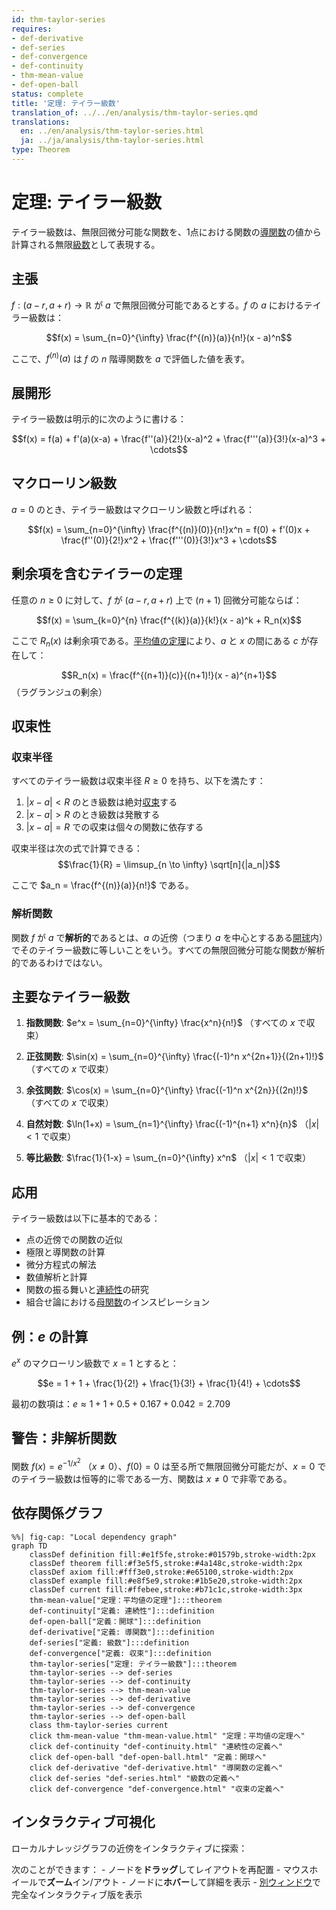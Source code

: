 ```yaml
---
id: thm-taylor-series
requires:
- def-derivative
- def-series
- def-convergence
- def-continuity
- thm-mean-value
- def-open-ball
status: complete
title: '定理: テイラー級数'
translation_of: ../../en/analysis/thm-taylor-series.qmd
translations:
  en: ../en/analysis/thm-taylor-series.html
  ja: ../ja/analysis/thm-taylor-series.html
type: Theorem
---
```


# 定理: テイラー級数 {#thm-taylor-series}

テイラー級数は、無限回微分可能な関数を、1点における関数の[導関数](def-derivative.qmd)の値から計算される無限[級数](def-series.qmd)として表現する。

## 主張

$f: (a - r, a + r) \to \mathbb{R}$ が $a$ で無限回微分可能であるとする。$f$ の $a$ におけるテイラー級数は：

$$f(x) = \sum_{n=0}^{\infty} \frac{f^{(n)}(a)}{n!}(x - a)^n$$

ここで、$f^{(n)}(a)$ は $f$ の $n$ 階導関数を $a$ で評価した値を表す。

## 展開形

テイラー級数は明示的に次のように書ける：

$$f(x) = f(a) + f'(a)(x-a) + \frac{f''(a)}{2!}(x-a)^2 + \frac{f'''(a)}{3!}(x-a)^3 + \cdots$$

## マクローリン級数

$a = 0$ のとき、テイラー級数はマクローリン級数と呼ばれる：

$$f(x) = \sum_{n=0}^{\infty} \frac{f^{(n)}(0)}{n!}x^n = f(0) + f'(0)x + \frac{f''(0)}{2!}x^2 + \frac{f'''(0)}{3!}x^3 + \cdots$$

## 剰余項を含むテイラーの定理

任意の $n \geq 0$ に対して、$f$ が $(a - r, a + r)$ 上で $(n+1)$ 回微分可能ならば：

$$f(x) = \sum_{k=0}^{n} \frac{f^{(k)}(a)}{k!}(x - a)^k + R_n(x)$$

ここで $R_n(x)$ は剰余項である。[平均値の定理](thm-mean-value.qmd)により、$a$ と $x$ の間にある $c$ が存在して：

$$R_n(x) = \frac{f^{(n+1)}(c)}{(n+1)!}(x - a)^{n+1}$$ （ラグランジュの剰余）

## 収束性

### 収束半径

すべてのテイラー級数は収束半径 $R \geq 0$ を持ち、以下を満たす：

1. $|x - a| < R$ のとき級数は絶対[収束](def-convergence.qmd)する
2. $|x - a| > R$ のとき級数は発散する
3. $|x - a| = R$ での収束は個々の関数に依存する

収束半径は次の式で計算できる：
$$\frac{1}{R} = \limsup_{n \to \infty} \sqrt[n]{|a_n|}$$

ここで $a_n = \frac{f^{(n)}(a)}{n!}$ である。

### 解析関数

関数 $f$ が $a$ で**解析的**であるとは、$a$ の近傍（つまり $a$ を中心とするある[開球](def-open-ball.qmd)内）でそのテイラー級数に等しいことをいう。すべての無限回微分可能な関数が解析的であるわけではない。

## 主要なテイラー級数

1. **指数関数**: $e^x = \sum_{n=0}^{\infty} \frac{x^n}{n!}$ （すべての $x$ で収束）

2. **正弦関数**: $\sin(x) = \sum_{n=0}^{\infty} \frac{(-1)^n x^{2n+1}}{(2n+1)!}$ （すべての $x$ で収束）

3. **余弦関数**: $\cos(x) = \sum_{n=0}^{\infty} \frac{(-1)^n x^{2n}}{(2n)!}$ （すべての $x$ で収束）

4. **自然対数**: $\ln(1+x) = \sum_{n=1}^{\infty} \frac{(-1)^{n+1} x^n}{n}$ （$|x| < 1$ で収束）

5. **等比級数**: $\frac{1}{1-x} = \sum_{n=0}^{\infty} x^n$ （$|x| < 1$ で収束）

## 応用

テイラー級数は以下に基本的である：

- 点の近傍での関数の近似
- 極限と導関数の計算
- 微分方程式の解法
- 数値解析と計算
- 関数の振る舞いと[連続性](def-continuity.qmd)の研究
- 組合せ論における[母関数](../combinatorics/def-generating-function.qmd)のインスピレーション

## 例：$e$ の計算

$e^x$ のマクローリン級数で $x = 1$ とすると：

$$e = 1 + 1 + \frac{1}{2!} + \frac{1}{3!} + \frac{1}{4!} + \cdots$$

最初の数項は：$e \approx 1 + 1 + 0.5 + 0.167 + 0.042 = 2.709$

## 警告：非解析関数

関数 $f(x) = e^{-1/x^2}$ （$x \neq 0$）、$f(0) = 0$ は至る所で無限回微分可能だが、$x = 0$ でのテイラー級数は恒等的に零である一方、関数は $x \neq 0$ で非零である。

## 依存関係グラフ

```mermaid
%%| fig-cap: "Local dependency graph"
graph TD
    classDef definition fill:#e1f5fe,stroke:#01579b,stroke-width:2px
    classDef theorem fill:#f3e5f5,stroke:#4a148c,stroke-width:2px
    classDef axiom fill:#fff3e0,stroke:#e65100,stroke-width:2px
    classDef example fill:#e8f5e9,stroke:#1b5e20,stroke-width:2px
    classDef current fill:#ffebee,stroke:#b71c1c,stroke-width:3px
    thm-mean-value["定理：平均値の定理"]:::theorem
    def-continuity["定義: 連続性"]:::definition
    def-open-ball["定義：開球"]:::definition
    def-derivative["定義: 導関数"]:::definition
    def-series["定義: 級数"]:::definition
    def-convergence["定義: 収束"]:::definition
    thm-taylor-series["定理: テイラー級数"]:::theorem
    thm-taylor-series --> def-series
    thm-taylor-series --> def-continuity
    thm-taylor-series --> thm-mean-value
    thm-taylor-series --> def-derivative
    thm-taylor-series --> def-convergence
    thm-taylor-series --> def-open-ball
    class thm-taylor-series current
    click thm-mean-value "thm-mean-value.html" "定理：平均値の定理へ"
    click def-continuity "def-continuity.html" "連続性の定義へ"
    click def-open-ball "def-open-ball.html" "定義：開球へ"
    click def-derivative "def-derivative.html" "導関数の定義へ"
    click def-series "def-series.html" "級数の定義へ"
    click def-convergence "def-convergence.html" "収束の定義へ"
```

## インタラクティブ可視化

ローカルナレッジグラフの近傍をインタラクティブに探索：

::: {.graph-viz data-id="thm-taylor-series" data-width="700" data-height="500"}
:::

次のことができます：
- ノードを**ドラッグ**してレイアウトを再配置
- マウスホイールで**ズーム**イン/アウト
- ノードに**ホバー**して詳細を表示
- [別ウィンドウ](../../output/interactive/ja/thm-taylor-series.html){target="_blank"}で完全なインタラクティブ版を表示
